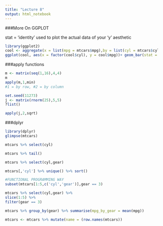 ---
title: "Lecture 8"
output: html_notebook
---

###More On GGPLOT

stat = 'identity' used to plot the actual data of your 'y' aesthetic

```{r}
library(ggplot2)
cool <- aggregate(x = list(mpg = mtcars$mpg),by = list(cyl = mtcars$cyl), FUN = mean)
ggplot(cool, aes(x = factor(cool$cyl), y = cool$mpg))+ geom_bar(stat = 'identity')

```

###apply functions

```{r}
m <- matrix(seq(1,16),4,4)
m
apply(m,1,min)
#1 = by row, #2 = by column

set.seed(11273)
j <- matrix(rnorm(25),5,5)
?list()

apply(j,2,sqrt)
```

###dplyr
```{r}
library(dplyr)
glimpse(mtcars)

mtcars %>% select(cyl)

mtcars %>% tail()

mtcars %>% select(cyl,gear)

mtcars[,'cyl'] %>% unique() %>% sort()

#FUNCTIONAL PROGRAMMING WAY
subset(mtcars[1:5,c('cyl','gear')],gear == 3)

mtcars %>% select(cyl,gear) %>%
slice(1:5) %>%
filter(gear == 3)

mtcars %>% group_by(gear) %>% summarise(mpg_by_gear = mean(mpg))

mtcars <- mtcars %>% mutate(name = (row.names(mtcars))

```




























